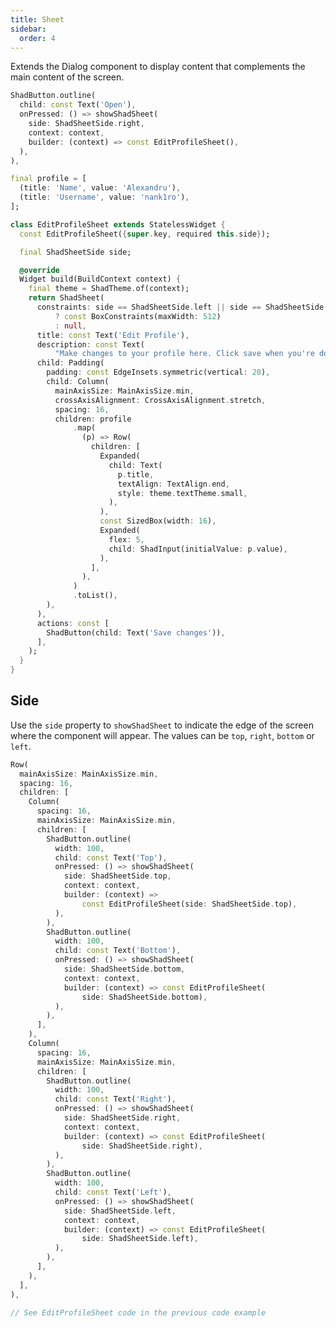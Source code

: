 ```yaml
---
title: Sheet
sidebar:
  order: 4
---
```



Extends the Dialog component to display content that complements the main content of the screen.

<Preview src="sheet?style=primary" minHeight="600px">

```dart
ShadButton.outline(
  child: const Text('Open'),
  onPressed: () => showShadSheet(
    side: ShadSheetSide.right,
    context: context,
    builder: (context) => const EditProfileSheet(),
  ),
),

final profile = [
  (title: 'Name', value: 'Alexandru'),
  (title: 'Username', value: 'nank1ro'),
];

class EditProfileSheet extends StatelessWidget {
  const EditProfileSheet({super.key, required this.side});

  final ShadSheetSide side;

  @override
  Widget build(BuildContext context) {
    final theme = ShadTheme.of(context);
    return ShadSheet(
      constraints: side == ShadSheetSide.left || side == ShadSheetSide.right
          ? const BoxConstraints(maxWidth: 512)
          : null,
      title: const Text('Edit Profile'),
      description: const Text(
          "Make changes to your profile here. Click save when you're done"),
      child: Padding(
        padding: const EdgeInsets.symmetric(vertical: 20),
        child: Column(
          mainAxisSize: MainAxisSize.min,
          crossAxisAlignment: CrossAxisAlignment.stretch,
          spacing: 16,
          children: profile
              .map(
                (p) => Row(
                  children: [
                    Expanded(
                      child: Text(
                        p.title,
                        textAlign: TextAlign.end,
                        style: theme.textTheme.small,
                      ),
                    ),
                    const SizedBox(width: 16),
                    Expanded(
                      flex: 5,
                      child: ShadInput(initialValue: p.value),
                    ),
                  ],
                ),
              )
              .toList(),
        ),
      ),
      actions: const [
        ShadButton(child: Text('Save changes')),
      ],
    );
  }
}
```

</Preview>

## Side

Use the `side` property to `showShadSheet` to indicate the edge of the screen where the component will appear. The values can be `top`, `right`, `bottom` or `left`.

<Preview src="sheet?style=side" minHeight="600px">

```dart
Row(
  mainAxisSize: MainAxisSize.min,
  spacing: 16,
  children: [
    Column(
      spacing: 16,
      mainAxisSize: MainAxisSize.min,
      children: [
        ShadButton.outline(
          width: 100,
          child: const Text('Top'),
          onPressed: () => showShadSheet(
            side: ShadSheetSide.top,
            context: context,
            builder: (context) =>
                const EditProfileSheet(side: ShadSheetSide.top),
          ),
        ),
        ShadButton.outline(
          width: 100,
          child: const Text('Bottom'),
          onPressed: () => showShadSheet(
            side: ShadSheetSide.bottom,
            context: context,
            builder: (context) => const EditProfileSheet(
                side: ShadSheetSide.bottom),
          ),
        ),
      ],
    ),
    Column(
      spacing: 16,
      mainAxisSize: MainAxisSize.min,
      children: [
        ShadButton.outline(
          width: 100,
          child: const Text('Right'),
          onPressed: () => showShadSheet(
            side: ShadSheetSide.right,
            context: context,
            builder: (context) => const EditProfileSheet(
                side: ShadSheetSide.right),
          ),
        ),
        ShadButton.outline(
          width: 100,
          child: const Text('Left'),
          onPressed: () => showShadSheet(
            side: ShadSheetSide.left,
            context: context,
            builder: (context) => const EditProfileSheet(
                side: ShadSheetSide.left),
          ),
        ),
      ],
    ),
  ],
),

// See EditProfileSheet code in the previous code example
```

</Preview>
